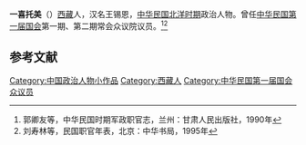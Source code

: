 '''一喜托美'''（{{bd|？||？|}}）[[西藏|西藏]]人，汉名王锡恩，[[中华民国|中华民国]][[北洋政府|北洋时期]]政治人物。曾任[[中华民国第一届国会|中华民国第一届国会]]第一期、第二期常会众议院议员。<ref>郭卿友等，中华民国时期军政职官志，兰州：甘肃人民出版社，1990年</ref><ref>刘寿林等，民国职官年表，北京：中华书局，1995年</ref>

==参考文献==
{{reflist}}


[[Category:中国政治人物小作品|Category:中国政治人物小作品]]
[[Category:西藏人|Category:西藏人]]
[[Category:中华民国第一届国会众议员|Category:中华民国第一届国会众议员]]